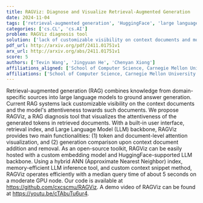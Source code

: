```yaml
---
title: RAGViz: Diagnose and Visualize Retrieval-Augmented Generation
date: 2024-11-04
tags: ['retrieval-augmented generation', 'HuggingFace', 'large language models', 'attention mechanisms', 'visualization', 'LLM inference', 'Approximate Nearest Neighbor', 'open-source toolkit', 'custom embedding model']
categories: ['cs.CL', 'cs.AI']
problem: RAGViz diagnosis tool
solution: ['lack of customizable visibility on context documents and model attentiveness']
pdf_url: http://arxiv.org/pdf/2411.01751v1
arx_url: http://arxiv.org/abs/2411.01751v1
score: 5
authors: ['Tevin Wang', 'Jingyuan He', 'Chenyan Xiong']
affiliations_aligned: ['School of Computer Science, Carnegie Mellon University', 'School of Computer Science, Carnegie Mellon University', 'School of Computer Science, Carnegie Mellon University']
affiliations: ['School of Computer Science, Carnegie Mellon University']
---
```



Retrieval-augmented generation (RAG) combines knowledge from domain-specific sources into large language models to ground answer generation. Current RAG systems lack customizable visibility on the context documents and the model's attentiveness towards such documents. We propose RAGViz, a RAG diagnosis tool that visualizes the attentiveness of the generated tokens in retrieved documents. With a built-in user interface, retrieval index, and Large Language Model (LLM) backbone, RAGViz provides two main functionalities: (1) token and document-level attention visualization, and (2) generation comparison upon context document addition and removal. As an open-source toolkit, RAGViz can be easily hosted with a custom embedding model and HuggingFace-supported LLM backbone. Using a hybrid ANN (Approximate Nearest Neighbor) index, memory-efficient LLM inference tool, and custom context snippet method, RAGViz operates efficiently with a median query time of about 5 seconds on a moderate GPU node. Our code is available at https://github.com/cxcscmu/RAGViz. A demo video of RAGViz can be found at https://youtu.be/cTAbuTu6ur4.